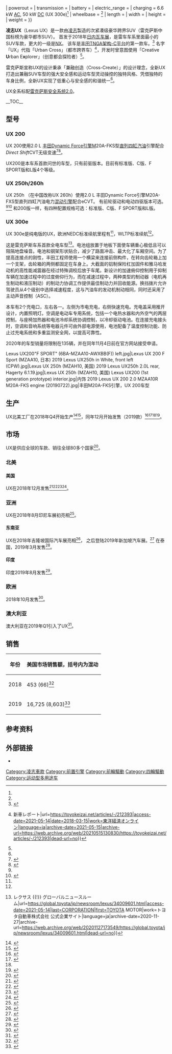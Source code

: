 {{noteTA
|G1=Transport
|1=zh-cn:雷克萨斯; zh-tw:凌志; zh-hk:凌志;
}}
{{Infobox automobile
| name = Lexus UX (ZA10)
| image = Lexus UX 250h F Sport – f 01052019.jpg
| caption = 2020 Lexus UX 250h F Sport (MZAH10)
| manufacturer = 丰田雷克萨斯
| production = 2018年12月至今<ref name="Toyota starts production of all-new Lexus UX small SUV in Japan">{{cite web |url=https://www.marklines.com/en/news/220942 |title=Toyota starts production of all-new Lexus UX small SUV in Japan |publisher=MarkLines |location=US |date=2018-12-06 |access-date=2019-04-28 |archive-date=2020-11-30 |archive-url=https://web.archive.org/web/20201130135445/https://www.marklines.com/en/news/220942 |dead-url=no }}</ref>
| model_years = 2019至今
| assembly = 日本: [[福冈县|福冈县]][[宫若市|宫若市]] （{{le|丰田自動車九州株式会社|Toyota Motor Kyushu}}）<ref name="Toyota starts production of all-new Lexus UX small SUV in Japan"/>
| designer = Tetsuo Miki<ref>{{cite web|url=https://mag.lexus.co.uk/lexus-ux-harmony-in-contrasts/|title=Lexus UX: harmony in contrasts |first=Joe |last=Clifford |publisher=Lexus |location=UK |date=2018-11-27 |access-date=2018-11-27}}</ref>
| class = [[豪華汽車|豪華]][[跨界休旅車|跨界休旅車]]
| body_style = 5门[[SUV|SUV]]
| layout = {{unbulleted list
  | [[前置前驅|前置前驅]]
  | [[前置四驅|前置四驅]]
  | [[前置前驅|前置馬達前驅]] (UX 300e)
  }}
| platform = TNGA: [[丰田TNGA#TNGA-C（GA-C）|GA-C]]<ref name="worlddebut">{{cite press release |url=https://newsroom.toyota.co.jp/en/lexus/21357143.html |title=World Debut of the Lexus UX, a New Genre of Crossover |publisher=Toyota |location=Japan |date=2018-03-06 |access-date=2018-03-09 |archive-date=2018-07-19 |archive-url=https://web.archive.org/web/20180719113854/https://newsroom.toyota.co.jp/en/lexus/21357143.html |dead-url=no }}</ref>
| related = {{unbulleted list
  | [[丰田C-HR|丰田C-HR]]
  | {{le|丰田Corolla Cross|Toyota Corolla Cross}}
  | [[丰田卡罗拉#第十二代（E210）|丰田Corolla (E210)]]
  }}
| engine = {{unbulleted list
  | '''[[汽油引擎|汽油]]:'''
  | 2.0 L ''[[丰田Dynamic_Force引擎#M20A-FKS_高压缩比版|M20A-FKS]]'' [[直列四缸引擎|I4]] (UX 200; MZAA10)
  | 2.0 L ''[[丰田Dynamic_Force引擎#M20A-FXS_混动高压缩比版|M20A-FXS]]'' I4 ([[混合动力电动载具|hybrid]], UX 250h/260h; MZAH10/15)
  }}
| motor = {{unbulleted list
  | {{convert|80|kW|hp PS|abbr=on|0}} ''3NM'' [[同步電動機|synchronous]] (UX 250h/260h)
  | {{convert|150|kW|hp PS|abbr=on|0}} ''4KM'' synchronous (UX 300e; KMA10)<ref name="300edebut">{{cite press release |url=https://lexus.jp/brand/motor_show/guangzhou2019/ |title=LEXUS ‐ 広州モーターショー2019｜MOTOR SHOW |trans-title=LEXUS-Guangzhou Motor Show 2019 {{!}} MOTOR SHOW |publisher=Toyota |location=Japan |year=2019 |access-date=2020-01-23}}</ref><ref name="300ereview">{{cite web |url=https://www.carsales.com.au/editorial/details/lexus-ux-300e-2020-review-121753/ |title=Lexus UX 300e 2020 Review |first=Feann |last=Torr |publisher=carsales |location=Australia |date=2019-11-22 |access-date=2020-01-23}}</ref>
  }}
| powerout = {{unbulleted list
  | {{convert|125|kW|hp PS|abbr=on|0}} (UX 200)
  | {{convert|107|kW|hp PS|abbr=on|0}} (UX 250h/260h, 汽油引擎); {{convert|135|kW|hp PS|abbr=on|0}} (UX 250h/260h, 綜合輸出)
  }}
| transmission = {{unbulleted list
  | Direct Shift-[[Continuously_variable_transmission|CVT]] (UX 200)
  | eCVT (UX 250h/260h)
  | Single-speed automatic (UX 300e)
  }}
| battery = {{unbulleted list
  | [[镍氢电池|Nickel-metal hydride]] (UX 250h/260h)
  | 54.3 [[kW·h|kW·h]] [[锂离子电池|lithium-ion]] (UX 300e)<ref name="300edebut"/>
  }}
| electric_range = {{unbulleted list
  | {{convert|400|km|mile|0|abbr=on}} (UX 300e, [[新欧洲驾驶循环|NEDC]])<ref name="300e">{{cite press release |url=https://global.toyota/en/newsroom/lexus/30609957.html?padid=ag478_from_kv |title=World premiere of Lexus' first EV, the UX 300e |publisher=Toyota |date=2019-11-22 |access-date=2020-01-23 |archive-date=2020-09-23 |archive-url=https://web.archive.org/web/20200923162236/https://global.toyota/en/newsroom/lexus/30609957.html?padid=ag478_from_kv |dead-url=no }}</ref>
  | {{convert|299|km|mile|0|abbr=on}} (UX 300e, {{le|WLTP|Worldwide Harmonised Light Vehicles Test Procedure}})<ref name="autocar-2020">{{cite news |url=https://www.autocar.co.uk/car-news/new-cars/lexus-ux-300e-more-details-revealed-first-lexus-ev |title=Lexus UX 300e: more details revealed for first Lexus EV |first=James |last=Attwood |work=Autocar |location=UK |date=2020-01-14 |access-date=2020-01-23 |archive-date=2020-01-15 |archive-url=https://web.archive.org/web/20200115185556/https://www.autocar.co.uk/car-news/new-cars/lexus-ux-300e-more-details-revealed-first-lexus-ev |dead-url=no }}</ref>
  }}
| charging = 6.6 kW [[交流電|AC]], 50 kW [[直流電|DC]] (UX 300e)<ref name="300ereview"/>
| wheelbase = {{convert|2640|mm|in|1|abbr=on}}<ref name="PaulTan-2018-03-07"/>
| length = {{convert|4495|mm|in|1|abbr=on}}
| width = {{convert|1840|mm|in|1|abbr=on}}
| height = {{convert|1540|mm|in|1|abbr=on}}
| weight = {{unbulleted list
  | {{convert|1470|–|1500|kg|lb|0|abbr=on}} (UX 200)
  | {{convert|1550|–|1640|kg|lb|0|abbr=on}} (UX 250h/260h)
  | {{convert|1900|kg|lb|0|abbr=on}} (UX 300e)<ref name="300ereview"/>
  }}
}}

'''凌志UX'''（Lexus UX）是一款由[[凌志|凌志]]製造的次紧凑级豪华跨界SUV（雷克萨斯中国标榜为豪华都市SUV）。
首发于2018年[[日内瓦车展|日内瓦车展]]，是雷车车系里面最小的SUV车款，更大的一级是[[雷克萨斯NX|NX]]。
该车是[[丰田TNGA架构|丰田TNGA架构-C平台]]的第一款车。<ref name="motoring">{{cite news |url=https://www.motoring.com.au/geneva-motor-show-lexus-ux-compact-suv-revealed-111315/ |work=Motoring |location=Australia |title=GENEVA MOTOR SHOW: Lexus UX compact SUV revealed |date=2018-02-27 |access-date=2018-02-27 |archive-date=2021-03-10 |archive-url=https://web.archive.org/web/20210310052359/https://www.motoring.com.au/geneva-motor-show-lexus-ux-compact-suv-revealed-111315/ |dead-url=no }}</ref> 
名字「UX」代指「Urban Cross」（都市跨界车）<ref>{{Cite web|title=レクサス｢UX｣は走りもスタイルも規格外だ {{!}} 新車レポート|url=https://toyokeizai.net/articles/-/212393|access-date=2021-05-14|date=2018-03-15|work=東洋経済オンライン|language=ja|archive-date=2021-05-15|archive-url=https://web.archive.org/web/20210515130830/https://toyokeizai.net/articles/-/212393|dead-url=no}}</ref>，开发时曾意图使用「Creative '''U'''rban E'''x'''plorer」（创意都会探险者）<ref name="worlddebut"/>。

雷克萨斯宣称UX的设计秉承「兼融创造（Cross-Create）」的设计理念，全新UX打造出兼融SUV车型的强大安全感和运动车型灵动操控的独特风格、凭借独特的车身比例，全新UX实现了低重心与安全感的和谐统一<ref name="motoring"/>。

UX全系标配[[汽車防撞系統#凌志(Lexus)|雷克萨斯安全系统2.0]]。

__TOC__

{{clear left}}

== 型号 ==

=== UX 200 ===
UX 200使用2.0 L [[丰田Dynamic_Force引擎|丰田Dynamic Force引擎]]M20A-FKS型[[直列四缸引擎|直列四缸]][[汽油引擎|汽油]]引擎配合''Direct Shift''CVT无级变速<ref name="press-release-2018-06-03">{{cite press release |url=https://lexusenthusiast.com/2018/03/06/introducing-the-lexus-ux-200-lexus-ux-250h/ |title=Introducing the Lexus UX 200 & UX 250h |publisher=Toyota |location=US |date=2018-03-06 |access-date=2018-08-09 |via=Lexus Enthusiast |archive-date=2021-01-24 |archive-url=https://web.archive.org/web/20210124051130/https://lexusenthusiast.com/2018/03/06/introducing-the-lexus-ux-200-lexus-ux-250h/ |dead-url=no }}</ref><ref>{{cite news |url=http://www.nydailynews.com/autos/news/2019-lexus-ux-preview-article-1.3858462 |title=First Look: 2019 Lexus UX |first=Christian |last=Wardlaw |work=NY Daily News |date=2018-03-06 |access-date=2018-08-09 |archive-date=2019-12-25 |archive-url=https://web.archive.org/web/20191225090542/https://www.nydailynews.com/autos/news/2019-lexus-ux-preview-article-1.3858462 |dead-url=no }}</ref>。

UX200是本车系首款问世的车型，只有前驱版本。目前有标准版、C版、F SPORT版和L版4个等级。

=== UX 250h/260h ===
UX 250h （在中国改称UX 260h）使用2.0 L 丰田Dynamic Force引擎M20A-FXS型直列四缸汽油电力[[混合动力电动载具|混动引擎]]配合eCVT。
有前轮驱动和电动四驱版本可选。<ref name="press-release-2018-06-03"/><ref>{{Cite press release |url=https://newsroom.toyota.co.jp/en/lexus/21357143.html |title=World Debut of the Lexus UX, a New Genre of Crossover |publisher=Toyota |location=Japan |date=2018-03-06 |access-date=2018-04-10 |archive-date=2018-07-19 |archive-url=https://web.archive.org/web/20180719113854/https://newsroom.toyota.co.jp/en/lexus/21357143.html |dead-url=no }}</ref>
和200版一样，有四种配置规格可选：标准版、C版、F SPORT版和L版。

=== UX 300e ===
UX 300e是纯电版的UX，欧洲NEDC标准续航里程有{{convert|400|km|mile|0|abbr=on}}<ref name="300e"/>，WLTP标准续航{{convert|299|km|mile|0|abbr=on}}<ref name="autocar-2020"/>。

这是雷克萨斯车系首款全电车型<ref>{{Cite web|title=LEXUS、初のEV市販モデル「UX300e」を発売 {{!}} レクサス {{!}} グローバルニュースルーム|url=https://global.toyota/jp/newsroom/lexus/34009601.html|access-date=2021-05-14|last=CORPORATION|first=TOYOTA MOTOR|work=トヨタ自動車株式会社 公式企業サイト|language=ja|archive-date=2020-11-27|archive-url=https://web.archive.org/web/20201127173549/https://global.toyota/jp/newsroom/lexus/34009601.html|dead-url=no}}</ref>。电池组放置于地板下面使车辆重心极低且可以阻隔地盘噪音。电池和钢架形状贴合，减少了路面冲击、最大化了车厢空间。为了提高连接点的刚性，丰田工程师使用一个横梁来连接前侧构件，在转向齿轮箱上加一个支架，齿轮箱的两侧都固定在车身上。大截面的铝制保险杠加固件和雅马哈发动机的高性能减震器在经过特殊调校后放于车尾。新设计的加速俯仰控制用于抑制车辆在加速过程中的过度俯仰行为，而在减速过程中，两种类型的制动器（电机再生制动和液压制动）的制动力协调工作提供最佳制动力并回收能源。换挡拨片允许驾驶员从4个级别中选择减速程度，这与汽油车的发动机制动相同，同时还采用了主动声音控制（ASC）。

本车有2个充电口，左右各一。左侧为市电充电，右侧快速充电。充电盖采用推开设计，内置照明灯。空调是电动车专用系统，包括一个电热水器和内外空气的两层控制，与座椅加热器和电池冷却系统协调控制，以冷却驱动电池。在连接充电接头时，空调和音响系统等电器元件可由外部电源使用，电池配备了温度控制功能、防止过充电系统和多重监测安全网，以提高可靠性。

2020年的车型销量将限制在135辆，并在同年11月4日前在官方网站接受申请。<gallery widths="200" heights="150">
Lexus UX200"F SPORT" (6BA-MZAA10-AWXBB(F)) left.jpg|Lexus UX 200 F Sport (MZAA10, 日本)
2019 Lexus UX250h in White, front left (CPW).jpg|Lexus UX 250h (MZAH10, 美国)
2019 Lexus UX250h 2.0L rear, Hagerty 6.1.19.jpg|Lexus UX 250h (MZAH10, 美国)
Lexus UX200 (1st generation prototype) interior.jpg|内饰
2019 Lexus UX 200 2.0 MZAA10R M20A-FKS engine (20190722).jpg|丰田M20A-FKS引擎，UX 200车型
</gallery>

== 生产  ==
UX北美工厂在2018年Q4开始生产<ref>{{cite news|url=https://www.motor1.com/news/235113/lexus-ux-geneva-debut/|title=Lexus UX Celebrates U.S. Debut at New York Auto Show|last=Padeanu|first=Adrian|date=2018-03-28|work=Motor1|access-date=2018-04-05|location=US|archive-date=2019-12-25|archive-url=https://web.archive.org/web/20191225053117/https://www.motor1.com/news/235113/lexus-ux-geneva-debut/|dead-url=no}}</ref><ref name="PaulTan-2018-03-07">{{cite news|url=https://paultan.org/2018/03/07/2019-lexus-ux-suv-slots-under-nx-2-0-na-hybrid/|title=2019 Lexus UX SUV - slots under NX, 2.0 NA, hybrid|date=2018-03-07|work=Paul Tan's Automotive News|access-date=2018-04-09|language=en-US|archive-date=2020-12-06|archive-url=https://web.archive.org/web/20201206213933/https://paultan.org/2018/03/07/2019-lexus-ux-suv-slots-under-nx-2-0-na-hybrid/|dead-url=no}}</ref>，同年12月开始发售（2019款）<ref>{{cite AV media|url=https://www.youtube.com/watch?v=_EXk8u5rlaQ|title=Is the 2019 Lexus UX the Next Best Crossover For Urban Dwellers?|date=2018-03-30|last=TFLnow|accessdate=2018-04-04|via=YouTube}}</ref><ref>{{Cite news|url=https://www.wheels.ca/news/lexus-ux-crossover-bows-in-new-york/|title=Lexus UX Crossover bows in New York|last=Johnston|first=Mike|date=2018-04-03|work=Wheels|access-date=2018-04-05|location=Canada|archive-date=2019-12-25|archive-url=https://web.archive.org/web/20191225053118/https://www.wheels.ca/news/lexus-ux-crossover-bows-in-new-york/|dead-url=no}}</ref><ref name="PaulTan-2018-03-07"/><ref>{{Cite web|url=http://wardsauto.com/2018-geneva-auto-show/lexus-ux-unveiled-due-us-december|title=Lexus UX Unveiled, Due in U.S. in December|website=wardsauto.com|language=en|access-date=2018-04-09|archive-date=2018-07-30|archive-url=https://web.archive.org/web/20180730204136/https://www.wardsauto.com/2018-geneva-auto-show/lexus-ux-unveiled-due-us-december|dead-url=no}}</ref>。

== 市场 ==
UX是供应全球的车款、销往全球80多个国家<ref>{{cite news |url=http://driving.ca/lexus/auto-shows/geneva-motor-show/the-lexus-ux-stuffs-more-luxury-and-tech-into-a-smaller-package |title=The Lexus UX stuffs more luxury and tech into a smaller package |first=Jil |last=McIntosh |work=Driving |location=Canada |date=2018-03-07 |access-date=2018-04-05 |archive-date=2021-03-20 |archive-url=https://web.archive.org/web/20210320001218/https://driving.ca/lexus/auto-shows/geneva-motor-show/the-lexus-ux-stuffs-more-luxury-and-tech-into-a-smaller-package |dead-url=no }}</ref>。

=== 北美 ===

==== 美国 ====
UX在2018年12月发售<ref>{{cite news |url=https://www.wardsauto.com/2018-geneva-auto-show/lexus-ux-unveiled-due-us-december |title=Lexus UX Unveiled, Due in U.S. in December |first=Christie |last=Schweinsberg |work=WardsAuto |location=US |date=2018-03-05 |access-date=2018-07-31 |archive-date=2018-07-30 |archive-url=https://web.archive.org/web/20180730204136/https://www.wardsauto.com/2018-geneva-auto-show/lexus-ux-unveiled-due-us-december |dead-url=no }}</ref><ref>{{cite news |url=https://www.motor1.com/news/235113/lexus-ux-geneva-debut/ |title=Lexus UX Celebrates U.S. Debut at New York Auto Show |first=Adrian |last=Padeanu |work=Motor1 |location=US |date=2018-03-28 |access-date=2018-07-31 |archive-date=2019-12-25 |archive-url=https://web.archive.org/web/20191225053117/https://www.motor1.com/news/235113/lexus-ux-geneva-debut/ |dead-url=no }}</ref><ref>{{cite news |url=https://www.motortrend.com/news/2019-lexus-ux-first-look-review/ |title=2019 Lexus UX First Look |first=Kelly |last=Pleskot |work=Motortrend |location=US |date=2018-03-06 |access-date=2018-07-31 |archive-date=2021-01-16 |archive-url=https://web.archive.org/web/20210116104429/https://www.motortrend.com/news/2019-lexus-ux-first-look-review/ |dead-url=no }}</ref><ref>{{cite news |url=https://www.automotiveworld.com/news-releases/new-lexus-ux-crossover-arrives-new-york-north-american-debut/ |title=All-new Lexus UX Crossover arrives in New York for North American debut |work=Automotive World |location=US |date=2018-03-26 |access-date=2018-07-31 |archive-date=2018-07-30 |archive-url=https://web.archive.org/web/20180730203258/https://www.automotiveworld.com/news-releases/new-lexus-ux-crossover-arrives-new-york-north-american-debut/ |dead-url=no }}</ref>。

=== 亚洲 ===
UX在2018年8月印尼车展初亮相<ref>{{cite news |url=http://otodriver.com/article/view/giias-2018-lexus-luncurkan-es-dan-perkenalkan-ux-nan-mewah/q_dgEYfZbZLDWJedyVTcjpcpXI-MA9B8BOcsaiI--3k |title=GIIAS 2018: Lexus Luncurkan ES Dan Perkenalkan UX Nan Mewah |trans-title=GIIAS 2018: Lexus Launches ES and Introduces UX Luxury |first=Hariawan |last=Arif |work=Otodriver |location=Indonesia |language=id |date=2018-08-02 |access-date=2018-08-16 |archive-date=2018-10-18 |archive-url=https://web.archive.org/web/20181018165047/http://otodriver.com/article/view/giias-2018-lexus-luncurkan-es-dan-perkenalkan-ux-nan-mewah/q_dgEYfZbZLDWJedyVTcjpcpXI-MA9B8BOcsaiI--3k |dead-url=no }}</ref>。

==== 东南亚 ====
UX在2018年吉隆坡国际汽车展亮相<ref>{{Cite web|url=https://paultan.org/2018/11/22/klims18-lexus-ux-crossover-previewed-in-malaysia/|title=KLIMS18: Lexus UX crossover previewed in Malaysia|date=2018-11-22|website=Paul Tan's Automotive News|language=en-US|access-date=2019-01-14|archive-date=2021-01-12|archive-url=https://web.archive.org/web/20210112193451/https://paultan.org/2018/11/22/klims18-lexus-ux-crossover-previewed-in-malaysia/|dead-url=no}}</ref>，
之后登陆2019年新加坡汽车展。<ref>{{Cite web|url=https://www.torque.com.sg/news/lexus-ux-in-singapore/|title=Lexus UX premium crossover launched by Borneo Motors in Singapore|date=2019-01-13|website=Torque|language=en-US|access-date=2019-01-14|archive-date=2021-01-23|archive-url=https://web.archive.org/web/20210123041020/https://www.torque.com.sg/news/lexus-ux-in-singapore/|dead-url=no}}</ref>
在泰国，2019年3月发售<ref>{{Cite web|url=https://www.bangkokpost.com/auto/news/1648608/2019-lexus-ux-thai-prices-and-specs|title=2019 Lexus UX: Thai prices and specs|date=2019-03-20|access-date=2019-03-21}}</ref>。

==== 印度 ====
印度2019年8月发售<ref>{{Cite web |url=https://www.cardekho.com/lexus/ux |title=Lexus UX Price in India, Review, Pics, Specs & Mileage |work=CarDekho |location=India |access-date=2018-04-17 |archive-date=2021-03-01 |archive-url=https://web.archive.org/web/20210301081322/https://www.cardekho.com/lexus/ux |dead-url=no }}</ref>。

=== 欧洲 ===
2018年10月发售<ref>{{cite news |url=http://europe.autonews.com/article/20180312/ANE/303239999/lexus-expects-europe-to-be-top-market-for-ux |title=Lexus expects Europe to be top market for UX |first=Douglas A. |last=Bolduc |work=Automotive News |location=Europe |date=2018-03-12 |access-date=2018-08-09 |archive-date=2021-01-16 |archive-url=https://web.archive.org/web/20210116064705/https://europe.autonews.com/article/20180312/ANE/303239999/lexus-expects-europe-to-be-top-market-for-ux |dead-url=no }}</ref>。

=== 澳大利亚 ===
澳大利亚在2019年Q1引入了UX<ref>{{Cite news|url=https://www.drive.com.au/motor-news/new-lexus-ux-confirmed-for-2019-arrival-117486|title=New Lexus UX confirmed for 2019 arrival|last=McCowen|first=David|date=2018-03-06|work=Drive|access-date=2018-04-20|language=en-US|archive-date=2020-10-22|archive-url=https://web.archive.org/web/20201022062424/https://www.drive.com.au/motor-news/new-lexus-ux-confirmed-for-2019-arrival-117486|dead-url=no}}</ref>。

{{clear}}

==销售==
{| class=wikitable style="font-size:97%"
!年份
!美国市场销售额，括号内为混动
|-
|2018
|453 (66)<ref name="Toyota-2018">{{cite press release |url=https://pressroom.toyota.com/december-2018-sales-chart/ |title=December 2018 Sales Chart |publisher=Toyota |location=US |date=3 January 2019 |access-date=13 August 2019 |archive-date=2021-02-25 |archive-url=https://web.archive.org/web/20210225161205/https://pressroom.toyota.com/december-2018-sales-chart/ |dead-url=no }}</ref>
|-
|2019
|16,725 (8,603)<ref>{{cite press release |url=https://pressroom.lexus.com/toyota-motor-north-america-reports-december-2019-year-end-sales/ |title=Toyota Motor North America Reports December 2019, Year-End Sales |publisher=Lexus |location=US |date=2020-01-03 |access-date=2020-01-23 |archive-date=2021-03-03 |archive-url=https://web.archive.org/web/20210303150402/https://pressroom.lexus.com/toyota-motor-north-america-reports-december-2019-year-end-sales/ |dead-url=no }}</ref>
|}

== 参考资料 ==
{{reflist|3}}

== 外部链接 ==
{{Commons category}}
* {{官网|https://lexus.jp/international/models/ux/}}

{{Lexus}}

[[Category:凌志車款|Category:凌志車款]]
[[Category:前置引擎|Category:前置引擎]]
[[Category:前輪驅動|Category:前輪驅動]]
[[Category:四輪驅動|Category:四輪驅動]]
[[Category:运动型多用途车|Category:运动型多用途车]]